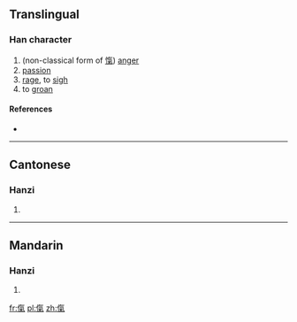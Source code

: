 ==Translingual==

===Han character===
{{Han char|rn=9|rad=人|as=10|sn=12|four=|canj=人人弓木 (OOND)|ids=⿰[[亻]][[氣]]}}

# (non-classical form of [[愾]]) [[anger]]
# [[passion]]
# [[rage]], to [[sigh]]
# to [[groan]]

====References====
* {{Han ref|kx=0113.040|hdz=10203.080|uh=3476|ud=13430}}

----

==Cantonese==

===Hanzi===
{{yue-hanzi|jyut=[[haai4]], [[hei3]]|y=haai4, hei3}}

# {{defn|lang=yue|sort=人10}}

----

==Mandarin==

===Hanzi===
{{cmn-hanzi|pin=[[xì]] ([[xi4]])|wg=hsi<sup>4</sup>}}

# {{defn|lang=cmn|sort=人10}}

[[fr:㑶]]
[[pl:㑶]]
[[zh:㑶]]